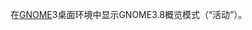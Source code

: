 <!-- 檔案不存在 [[File:Shows_Overview_mode_("Activities")_in_GNOME_3.8.png|320px]] ，可從英文維基百科取得 -->
在[[GNOME|GNOME]]3桌面环境中显示GNOME3.8概览模式（“活动”）。